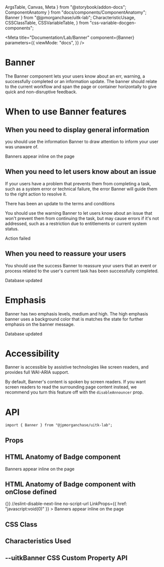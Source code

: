   ArgsTable,
  Canvas,
  Meta
} from "@storybook/addon-docs";
  ComponentAnatomy
} from "docs/components/ComponentAnatomy";
  Banner
} from "@jpmorganchase/uitk-lab";
  CharacteristicUsage,
  CSSClassTable,
  CSSVariableTable,
} from "css-variable-docgen-components";

<Meta
  title="Documentation/Lab/Banner"
  component={Banner}
  parameters={{
    viewMode: "docs",
  }}
/>

# Banner

The Banner component lets your users know about an err, warning, a successfully completed or an information update. The banner should relate to the current workflow
and span the page or container horizontally to give quick and non-disruptive feedback.


# When to use Banner features

## When you need to display general information

you should use the information Banner to draw attention to inform your user was unaware of.

<Canvas>
    <Banner
      //eslint-disable-next-line no-script-url
      LinkProps={{ href: "javascript:void(0)" }}
    >
      Banners appear inline on the page
    </Banner>
</Canvas>

## When you need to let users know about an issue

If your users have a problem that prevents them from completing a task, such as a system error 
or technical failure, the error Banner will guide them to the right action to resolve it.

<Canvas>
    <Banner
      //eslint-disable-next-line no-script-url
      LinkProps={{ href: "javascript:void(0)" }}
      state="error"
    >
      There has been an update to the terms and conditions
    </Banner>
</Canvas>

You should use the warning Banner to let users know about an issue that won't prevent them from
continuing the task, but may cause errors if it's not addressed, such as a restriction due to entitlements
or current system status.

<Canvas>
    <Banner
      //eslint-disable-next-line no-script-url
      LinkProps={{ href: "javascript:void(0)" }}
      state="warning"
    >
      Action failed
    </Banner>
</Canvas>

## When you need to reassure your users

You should use the success Banner to reassure your users that an event or process related to the user's current
task has been successfully completed.

<Canvas>
    <Banner
      //eslint-disable-next-line no-script-url
      LinkProps={{ href: "javascript:void(0)" }}
      state="success"
    >
      Database updated
    </Banner>
</Canvas>


# Emphasis

Banner has two emphasis levels, medium and high. The high emphasis banner uses a background color that is matches the
state for further emphasis on the banner message.

<Canvas>
    <Banner
      //eslint-disable-next-line no-script-url
      LinkProps={{ href: "javascript:void(0)" }}
      emphasis="high"
      state="success"
    >
      Database updated
    </Banner>
</Canvas>

# Accessibility

Banner is accessible by assistive technologies like screen readers, and provides full WAI-ARIA support.

By default, Banner's content is spoken by screen readers. If you want screen readers to read the
surrounding page content instead, we recommend you turn this feature off with the `disableAnnouncer`
prop.

# API

```
import { Banner } from "@jpmorganchase/uitk-lab";
```

## Props

<ArgsTable of={Banner} />

## HTML Anatomy of Badge component

<Canvas>
  <ComponentAnatomy>
    <Banner
      //eslint-disable-next-line no-script-url
      LinkProps={{ href: "javascript:void(0)" }}
    >
      Banners appear inline on the page
    </Banner>
  </ComponentAnatomy>
</Canvas>

## HTML Anatomy of Badge component with onClose defined

<Canvas>
  <ComponentAnatomy>
    <Banner
      onClose={()=>{}}
      //eslint-disable-next-line no-script-url
      LinkProps={{ href: "javascript:void(0)" }}
    >
      Banners appear inline on the page
    </Banner>
  </ComponentAnatomy>
</Canvas>

## CSS Class

<CSSClassTable of={Banner} />

## Characteristics Used

<CharacteristicUsage of={Banner} />

## --uitkBanner CSS Custom Property API

<CSSVariableTable of={Banner} />
